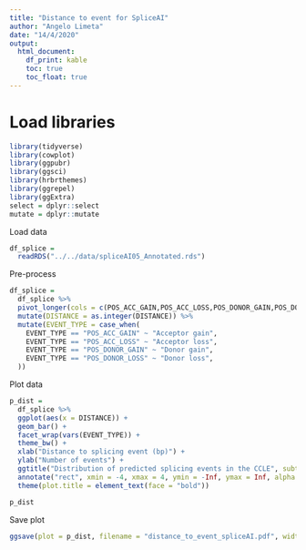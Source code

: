```yaml
---
title: "Distance to event for SpliceAI"
author: "Angelo Limeta"
date: "14/4/2020"
output:
  html_document:
    df_print: kable
    toc: true
    toc_float: true
---
```


# Load libraries
```r
library(tidyverse)
library(cowplot)
library(ggpubr)
library(ggsci)
library(hrbrthemes)
library(ggrepel)
library(ggExtra)
select = dplyr::select
mutate = dplyr::mutate
```

Load data
```r
df_splice =
  readRDS("../../data/spliceAI05_Annotated.rds")
```

Pre-process
```r
df_splice = 
  df_splice %>% 
  pivot_longer(cols = c(POS_ACC_GAIN,POS_ACC_LOSS,POS_DONOR_GAIN,POS_DONOR_LOSS), names_to = "EVENT_TYPE", values_to = "DISTANCE") %>% 
  mutate(DISTANCE = as.integer(DISTANCE)) %>% 
  mutate(EVENT_TYPE = case_when(
    EVENT_TYPE == "POS_ACC_GAIN" ~ "Acceptor gain",
    EVENT_TYPE == "POS_ACC_LOSS" ~ "Acceptor loss",
    EVENT_TYPE == "POS_DONOR_GAIN" ~ "Donor gain",
    EVENT_TYPE == "POS_DONOR_LOSS" ~ "Donor loss",
  ))
```

Plot data
```r
p_dist =
  df_splice %>% 
  ggplot(aes(x = DISTANCE)) +
  geom_bar() +
  facet_wrap(vars(EVENT_TYPE)) +
  theme_bw() +
  xlab("Distance to splicing event (bp)") +
  ylab("Number of events") +
  ggtitle("Distribution of predicted splicing events in the CCLE", subtitle = "SpliceAI confidence > 0.5") +
  annotate("rect", xmin = -4, xmax = 4, ymin = -Inf, ymax = Inf, alpha = 0.2, fill = "red") +
  theme(plot.title = element_text(face = "bold"))

p_dist
```
Save plot
```r
ggsave(plot = p_dist, filename = "distance_to_event_spliceAI.pdf", width = 7, height = 4)
```


